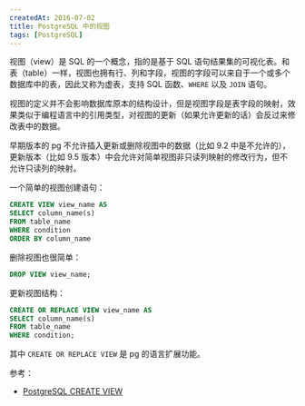 ```yaml
---
createdAt: 2016-07-02
title: PostgreSQL 中的视图
tags: [PostgreSQL]
---
```


视图（view）是 SQL 的一个概念，指的是基于 SQL 语句结果集的可视化表。和表（table）一样，视图也拥有行、列和字段，视图的字段可以来自于一个或多个数据库中的表，因此又称为虚表，支持 SQL 函数、`WHERE` 以及 `JOIN` 语句。

视图的定义并不会影响数据库原本的结构设计，但是视图字段是表字段的映射，效果类似于编程语言中的引用类型，对视图的更新（如果允许更新的话）会反过来修改表中的数据。

早期版本的 pg 不允许插入更新或删除视图中的数据（比如 9.2 中是不允许的），更新版本（比如 9.5 版本）中会允许对简单视图非只读列映射的修改行为，但不允许只读列的映射。

一个简单的视图创建语句：

```sql
CREATE VIEW view_name AS
SELECT column_name(s)
FROM table_name
WHERE condition
ORDER BY column_name
```

删除视图也很简单：

```sql
DROP VIEW view_name;
```

更新视图结构：

```sql
CREATE OR REPLACE VIEW view_name AS
SELECT column_name(s)
FROM table_name
WHERE condition;
```

其中 `CREATE OR REPLACE VIEW` 是 pg 的语言扩展功能。

参考：

- [PostgreSQL CREATE VIEW](https://www.postgresql.org/docs/9.5/static/sql-createview.html)
